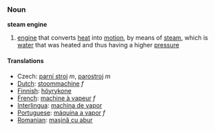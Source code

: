 ===Noun===
'''steam engine'''

# [[engine]] that converts [[heat]] into [[motion]], by means of [[steam]], which is [[water]] that was heated and thus having a higher [[pressure]]

==== Translations ====
*Czech: [[parní stroj]] ''m'', [[parostroj]] ''m''
*[[Dutch]]: [[stoommachine]] ''f''
*[[Finnish]]: [[höyrykone]]
*[[French]]: [[machine à vapeur]] ''f''
*[[Interlingua]]: [[machina de vapor]]
*[[Portuguese]]: [[máquina a vapor]] ''f''
*[[Romanian]]: [[maşină cu abur]]